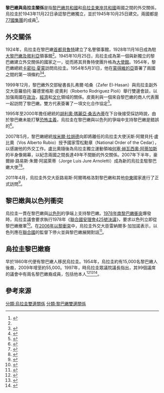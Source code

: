 {{Short description|1=Diplomatic relations between the Lebanese Republic and the Eastern Republic of Uruguay}}
{{bilateral|黎巴嫩與烏拉圭|Lebanon|Uruguay}}

'''黎巴嫩與烏拉圭關係'''是指[[黎巴嫩共和國|黎巴嫩共和國]]和[[烏拉圭東岸共和國|烏拉圭東岸共和國]]兩國之間的外交關係，烏拉圭於1943年11月22日承認黎巴嫩獨立，並於1945年10月25日建交。兩國都是[[77國集團|77國集團]]的成員<ref>{{cite web|url=http://www.g77.org/doc/Joint%20Declaration.html|title=Joint declaration of the G77|accessdate=2018-06-23|archive-date=2019-04-30|archive-url=https://web.archive.org/web/20190430220034/http://www.g77.org/doc/Joint%20Declaration.html|dead-url=no}}</ref>。

==外交關係==
1924年，烏拉圭在黎巴嫩[[首都|首都]][[貝魯特|貝魯特]]建立了名譽領事館，1928年11月16日成為駐[[法屬敘利亞託管地|大黎巴嫩及敘利亞]]領事館<ref name=embassy/>。1945年10月25日，烏拉圭成為第一個與新獨立的黎巴嫩建立外交關係的國家之一，從而將其貝魯特使團升格為[[大使館|大使館]]。1954年，黎巴嫩總統[[卡密拉·夏蒙|卡密拉·夏蒙]]訪問烏拉圭。1954年5月31日，他在[[蒙得維的亞|蒙得維的亞]]簽署了兩國之間的第一項條約<ref name=time>{{cite news|url=http://www.time.com/time/magazine/article/0,9171,823406,00.html|publisher=[[Time_magazine|Time magazine]]|title=Visitor from Lebanon|date=1954-05-24|accessdate=2009-07-04|archive-date=2013-08-27|archive-url=https://web.archive.org/web/20130827010125/http://www.time.com/time/magazine/article/0,9171,823406,00.html|dead-url=no}}</ref><ref name=embassy>{{cite web|url=http://www.embauruguaybeirut.org/english/english.htm|title=Embassy of Uruguay in Lebanon|publisher=[[Uruguay|Embassy of Uruguay in Lebanon]]|accessdate=4 July 200|archive-url=https://www.webcitation.org/6DVsylnWN?url=http://www.embauruguaybeirut.org/english/english.htm|archive-date=2013-01-08|dead-url=no}}</ref>。

1999年12月，黎巴嫩外交部秘書長扎弗爾·哈桑（Zafer El-Hasan）與烏拉圭副外交大臣羅伯托·羅德里格斯·皮奧利（Roberto Rodriguez Pioli）舉行雙邊會談，以加强兩國在[[政治|政治]]，[[經濟|經濟]]和[[文化|文化]]領域的關係。皮奧利與一個來自黎巴嫩的商人代表團一起訪問了黎巴嫩。雙方代表簽署了一項文化合作協定<ref>{{cite web|url= http://www.arabicnews.com/ansub/Daily/Day/991217/1999121727.html|title= Bilateral discussions between Lebanon and Uruguay|date= 1999-12-17|publisher= ArabicNews|archiveurl= https://web.archive.org/web/20080905015205/http://www.arabicnews.com/ansub/Daily/Day/991217/1999121727.html|archivedate= 2008-09-05|accessdate= 2020-11-17|dead-url= no}}</ref>。

1995年至2000年擔任總統的[[胡利奧·瑪麗亞·桑吉內蒂|胡利奧·瑪麗亞·桑吉內蒂]]在下台後接受採訪時說，由於黎巴嫩未能打擊[[恐怖主義|恐怖主義]]，烏拉圭在黎巴嫩與以色列的爭端中支持黎巴嫩是錯誤的<ref>{{cite web|url=http://letras-uruguay.espaciolatino.com/jerozolimski/expresidente_sanguinetti.htm|title=El ex-Presidente Dr.Julio María Sanguinetti, critica la política del actual gobierno en relación a Oriente ...|publisher=Espacio El Latino|language==西班牙語|accessdate=2009-07-08|archive-date=2016-05-27|archive-url=https://web.archive.org/web/20160527001753/http://letras-uruguay.espaciolatino.com/jerozolimski/expresidente_sanguinetti.htm|dead-url=no}}</ref>。

2007年5月，黎巴嫩總統[[埃米爾·拉胡德|埃米爾·拉胡德]]向即將離任的烏拉圭大使沃斯·阿爾貝托·盧比奧（Vos Alberto Rubio）授予國家雪松勳章（National Order of the Cedar），以感謝他的外交工作。盧比奧隨後為烏拉圭獨立運動領袖[[何塞·赫瓦西奧·阿蒂加斯|何塞·赫瓦西奧·阿蒂加斯]]的半身像揭幕，以紀念兩國之間長達49年不間斷的外交關係。2007年下半年，豪爾赫·路易斯·朱爾·阿諾萊蒂（Jorge Luis Jure Arnoletti）成為新的烏拉圭駐黎巴嫩大使<ref>{{cite web|url=http://www.webislam.com/?idn=9344|language=es|title=Presidente libanés condecora al Embajador de Uruguay en Beirut|publisher=Mundo Islámico|date=2007-05-14|accessdate=2009-07-08|archive-date=2011-09-27|archive-url=https://web.archive.org/web/20110927020310/http://www.webislam.com/?idn=9344|dead-url=no}}</ref><ref>{{cite web|url=http://www.mmorning.com/Article.asp?Article=10466&CategoryID=2|title=Jorge Luis Jure Arnoletti: Lebanon, our privileged partner in this part of the world|quote=|publisher=[[Monday_Morning_(magazine)|Monday Morning]]|accessdate=2009-07-08|archive-date=2019-05-03|archive-url=https://web.archive.org/web/20190503211611/http://www.mmorning.com/Article.asp?Article=10466&CategoryID=2|dead-url=no}}</ref>。

2011年4月，烏拉圭外交大臣路易斯·阿爾瑪格洛對黎巴嫩和其他[[中東|中東]]國家進行了正式訪問<ref>{{cite web|title=Elections in Lebanon|publisher=diplomacymonitor.com|language=es|url=http://diplomacymonitor.com/stu/dm.nsf/dn/dn64BFCD971A7F3F53852575D800110B2E|date=2009-06-16|accessdate=2009-07-06|archive-date=2012-02-24|archive-url=https://web.archive.org/web/20120224052140/http://diplomacymonitor.com/stu/dm.nsf/dn/dn64BFCD971A7F3F53852575D800110B2E|dead-url=no}}</ref>。

==黎巴嫩與以色列衝突==
烏拉圭一貫在黎巴嫩與[[以色列|以色列]]的爭端上支持黎巴嫩。[[1978年南黎巴嫩衝突|1978年南黎巴嫩衝突]]爆發時，烏拉圭議會要求執行1978年《[[聯合國安理會425號決議|聯合國安理會425號決議]]》，要求以色列立即從黎巴嫩撤軍<ref>{{cite web |url=http://www.elobservador.com.uy/noticia/111644/almagro-destaco-cooperacion-entre-iran-y-uruguay/ |archive-url=https://archive.today/20131008003429/http://www.elobservador.com.uy/noticia/111644/almagro-destaco-cooperacion-entre-iran-y-uruguay/ |archive-date=2013-10-08 |title=Almagro on a diplomatic tour in the Middle East |date=2011-08-11 |publisher=[[El_Observador_(Uruguay)|El Observador]] |language=es |accessdate=2020-11-17 |dead-url=no }}</ref>。在[[2006年以黎衝突|2006年以黎衝突]]中，烏拉圭外交大臣雷納爾多·加加諾表示，以色列應在[[聯合國|聯合國]]的監督下停火並與黎巴嫩展開對話<ref>{{cite web|url=http://english.peopledaily.com.cn/200607/18/eng20060718_284208.html|title=Uruguay, Venezuela urge Israel's ceasefire in Lebanon|date=2006-07-18|publisher=People's Daily Online|accessdate=2009-07-07|archive-date=2012-10-08|archive-url=https://web.archive.org/web/20121008055856/http://english.peopledaily.com.cn/200607/18/eng20060718_284208.html|dead-url=no}}</ref>。

==烏拉圭黎巴嫩裔==
早於1860年代便有黎巴嫩人移民烏拉圭。1954年，烏拉圭約有15,000名黎巴嫩人後裔，2009年增至約55,000。1997年，時烏拉圭眾議院議長指出，其99個議席的議會中有兩名黎巴嫩裔成員，包括他本人<ref>{{cite web |url=http://espanol.geocities.com/ommuruguay/Colectividadlibanesa.htm |title=La inmigración libanesa en el Uruguay |language=es |publisher=Colectividad Libanesa en el Uruguay |accessdate=2009-07-04 |archiveurl=https://web.archive.org/web/20091027005856/http://espanol.geocities.com/ommuruguay/Colectividadlibanesa.htm |archivedate=2009-10-27 |dead-url=no }}</ref><ref>{{cite web|url=http://www.freelebanon.org/index.php?option=com_content&task=view&id=19&Itemid=43|title=Geographical distribution of the Lebanese diaspora|publisher=United States Committee for a Free Lebanon|accessdate=2009-07-04|archive-date=2014-10-25|archive-url=https://web.archive.org/web/20141025115145/http://freelebanon.org/index.php?option=com_content&task=view&id=19&Itemid=43|dead-url=no}}</ref><ref>{{cite web|date=1997-08-26|url=http://www.lebanon.com/news/local/1997/8/26.htm|title=News from Beirut|publisher=Lebanon.com|accessdate=2009-07-04|archive-date=2016-03-03|archive-url=https://web.archive.org/web/20160303183123/http://www.lebanon.com/news/local/1997/8/26.htm|dead-url=no}}</ref>。

==參考來源==
{{reflist|30em}}

{{黎巴嫩外交|state=collapsed}}
{{烏拉圭外交|state=collapsed}}

[[分類:烏拉圭雙邊關係|分類:烏拉圭雙邊關係]]
[[分類:黎巴嫩雙邊關係|分類:黎巴嫩雙邊關係]]
